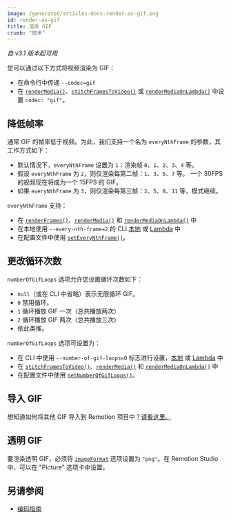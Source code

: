 ```yaml
---
image: /generated/articles-docs-render-as-gif.png
id: render-as-gif
title: 渲染 GIF
crumb: "技术"
---
```


_自 v3.1 版本起可用_

您可以通过以下方式将视频渲染为 GIF：

- 在命令行中传递 `--codec=gif`
- 在 [`renderMedia()`](/docs/renderer/render-media)、[`stitchFramesToVideo()`](/docs/renderer/stitch-frames-to-video) 或 [`renderMediaOnLambda()`](/docs/lambda/rendermediaonlambda) 中设置 `codec: "gif"`。

## 降低帧率

通常 GIF 的帧率低于视频。为此，我们支持一个名为 `everyNthFrame` 的参数，其工作方式如下：

- 默认情况下，`everyNthFrame` 设置为 `1`：渲染帧 `0`、`1`、`2`、`3`、`4` 等。
- 假设 `everyNthFrame` 为 `2`，则仅渲染每第二帧：`1`、`3`、`5`、`7` 等。 一个 30FPS 的视频现在将成为一个 15FPS 的 GIF。
- 如果 `everyNthFrame` 为 `3`，则仅渲染每第三帧：`2`、`5`、`8`、`11` 等，模式继续。

`everyNthFrame` 支持：

- 在 [`renderFrames()`](/docs/renderer/render-frames#everynthframe)、[`renderMedia()`](/docs/renderer/render-media#everynthframe) 和 [`renderMediaOnLambda()`](/docs/lambda/rendermediaonlambda#everynthframe) 中
- 在本地使用 `--every-nth-frame=2` 的 CLI [本地](/docs/cli/render#--every-nth-frame) 或 [Lambda](/docs/lambda/cli/render#--every-nth-frame) 中
- 在配置文件中使用 [`setEveryNthFrame()`](/docs/config#seteverynthframe)。

## 更改循环次数

<!-- 更改标题将更改其他链接 -->

`numberOfGifLoops` 选项允许您设置循环次数如下：

- `null`（或在 CLI 中省略）表示无限循环 GIF。
- `0` 禁用循环。
- `1` 循环播放 GIF 一次（总共播放两次）
- `2` 循环播放 GIF 两次（总共播放三次）
- 依此类推。

`numberOfGifLoops` 选项可设置为：

- 在 CLI 中使用 `--number-of-gif-loops=0` 标志进行设置，[本地](/docs/cli/render#--number-of-gif-loops) 或 [Lambda](/docs/lambda/cli/render#--number-of-gif-loops) 中
- 在 [`stitchFramesToVideo()`](/docs/renderer/stitch-frames-to-video#numberofgifloops)、[`renderMedia()`](/docs/renderer/render-media#numberofgifloops) 和 [`renderMediaOnLambda()`](/docs/lambda/rendermediaonlambda#numberofgifloops) 中
- 在配置文件中使用 [`setNumberOfGifLoops()`](/docs/config#setnumberofgifloops)。

## 导入 GIF

想知道如何将其他 GIF 导入到 Remotion 项目中？[请看这里。](/docs/gif)

## 透明 GIF

要渲染透明 GIF，必须将 [`imageFormat`](/docs/renderer/render-media) 选项设置为 `"png"`。在 Remotion Studio 中，可以在 "Picture" 选项卡中设置。

## 另请参阅

- [编码指南](/docs/encoding)
